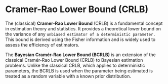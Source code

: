 # Cramer-Rao Lower Bound (CRLB)

The (classical) **Cramer-Rao Lower Bound** (CRLB) is a fundamental concept in estimation theory and statistics. It provides a theoretical lower bound on the variance of any `unbiased estimator of a deterministic parameter.` This bound is derived using the Fisher information and is widely used to assess the efficiency of estimators.

The **Bayesian Cramér-Rao Lower Bound (BCRLB)** is an extension of the classical Cramér-Rao Lower Bound (CRLB) to Bayesian estimation problems. Unlike the classical CRLB, which applies to deterministic parameters, the BCRLB is used when the parameter being estimated is treated as a random variable with a known prior distribution.
